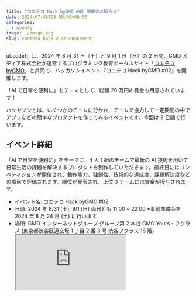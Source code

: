 ```yaml
---
title: "コエテコ Hack byGMO #02 開催のお知らせ"
date: 2024-07-08T09:00:00+09:00
categories:
  - events
image: ./image.png
slug: coeteco-hack-2-announcement
---
```


ut.code(); は、2024 年 8 月 31 日（土）と 9 月 1 日（日）の 2 日間、GMO メディア株式会社が運営するプログラミング教育ポータルサイト「[コエテコ byGMO](https://coeteco.jp/)」と共同で、ハッカソンイベント『コエテコ Hack byGMO #02』を開催します。

「AI で日常を便利に」をテーマとして、総額 20 万円の賞金も用意されています！

ハッカソンとは、いくつかのチームに分かれ、チームで協力して一定期間の中でアプリなどの簡単なプロダクトを作ってみるイベントです。今回は 2 日間で行います。

## イベント詳細

「AI で日常を便利に」をテーマに、4 人 1 組のチームで最新の AI 技術を用いて日常生活の課題を解決するプロダクトを制作していただきます。最終日にはコンペティションが開催され、動作能力、独創性、技術的な達成度、課題解決度などの項目で評価されます。順位が発表され、上位 3 チームには賞金が授与されます。

- イベント名: コエテコ Hack byGMO #02
- 日時: 2024 年 8/31 (土), 9/1 (日) 両日とも 11:00 ~ 22:00 ※事前準備会を 2024 年 8 月 24 日 (土) に行います
- 場所: GMO インターネットグループ グループ第 2 本社 GMO Yours・フクラス (東京都渋谷区道玄坂 1 丁目 2 番 3 号 渋谷フクラス 16 階)
  <iframe
    className="self-end w-full md:w-64 md:h-48 border-0 ml-4 my-2 md:my-0"
    src="https://www.google.com/maps/embed?pb=!1m18!1m12!1m3!1d2896.4230562582916!2d139.70017833647722!3d35.65818556962169!2m3!1f0!2f0!3f0!3m2!1i1024!2i768!4f13.1!3m3!1m2!1s0x60188b347b56656d%3A0xcab99b519f5eca7a!2zR01PIFlvdXJzIOODleOCr-ODqeOCuQ!5e0!3m2!1sja!2sjp!4v1720777176900!5m2!1sja!2sjp"
    loading="lazy"
    referrerPolicy="no-referrer-when-downgrade"
    title="GMO インターネットグループ グループ第 2 本社 GMO Yours・フクラス の地図"
    aria-hidden
  />
- 対象: 高校生・大学生・大学院生
- 参加スタイル: 個人、団体ともに可。団体の場合は 1 チーム 4 名まで
- 持ち物: パソコン、充電器
- 参加費: 無料
- 応募フォーム: [https://forms.gle/6Cx6AzY5CeJU38Hm8](https://forms.gle/6Cx6AzY5CeJU38Hm8)（締切: 8 月 16 日 (金) 17：00）
- 注意: 8/31, 9/1 の 2 日間とも参加することを推奨します。定員オーバーとなった場合、予定より早く募集を締め切らせていただく場合があります。

## よくある質問
- 8/24の事前準備会に参加できそうにないのですが、問題ないでしょうか？
    - 8/24はメンバーとの顔合わせと基本的な環境構築等のサポートをするだけなので、参加いただけなくても大きな問題はありません。また、オンラインでも参加可能です。
- 一人でも参加可能でしょうか？
    - 全く問題ありません！チーム参加も大歓迎ですが、多くの人達は個人参加をしております。個人参加の場合は、プログラミングの経験に応じてチームを運営側で組ませていただきます。
- ハッカソンに参加するのが初めてなのですが、大丈夫でしょうか？
    - なおさらご参加ください！短期間でチーム開発をする経験は非常に貴重なものになると思います。 スタッフもサポートいたしますし、チームのプログラミング力が同じになるようにチームを振り分けていますので、安心してご参加ください！
